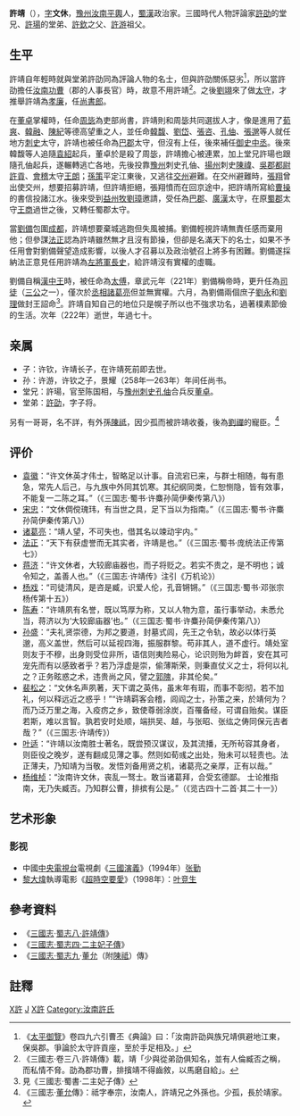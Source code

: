 '''許靖'''（{{bd|147年||222年|catIdx=X許}}），[[表字|字]]'''文休'''，[[豫州|豫州]][[汝南郡|汝南]][[平輿縣|平輿]]人，[[蜀漢|蜀漢]]政治家。三國時代人物評論家[[許劭|許劭]]的堂兄、[[許瑒|許瑒]]的堂弟、[[許欽|許欽]]之父、[[許游|許游]]祖父。

== 生平 ==
許靖自年輕時就與堂弟許劭同為評論人物的名士，但與許劭關係惡劣<ref>《[[太平御覽|太平御覽]]》卷四九六引曹丕《典論》曰：「汝南許劭與族兄靖俱避地江東，保吳郡。爭論於太守許貢座，至於手足相及。」</ref>，所以當許劭擔任[[汝南郡|汝南]][[功曹|功曹]]（郡的人事長官）時，故意不用許靖<ref>《三國志·卷三八·許靖傳》載，靖「少與從弟劭俱知名，並有人倫臧否之稱，而私情不脅。劭為郡功曹，排擯靖不得齒敘，以馬磨自給」。</ref>。之後[[劉翊|劉翊]]來了做[[太守|太守]]，才推舉許靖為[[孝廉|孝廉]]，任[[尚書_(官職)|尚書郎]]。

在[[董卓|董卓]]掌權時，任命[[周毖|周毖]]為吏部尚書，許靖則和周毖共同選拔人才，像是進用了[[荀爽|荀爽]]、[[韓融|韓融]]、[[陳紀|陳紀]]等德高望重之人，並任命[[韓馥|韓馥]]、[[劉岱|劉岱]]、[[張咨|張咨]]、[[孔伷|孔伷]]、[[張邈|張邈]]等人就任地方[[刺史|刺史]]太守，許靖也被任命為[[巴郡|巴郡]]太守，但沒有上任，後來補任[[御史中丞|御史中丞]]。後來韓馥等人追隨[[袁紹|袁紹]]起兵，董卓於是殺了周毖，許靖擔心被連累，加上堂兄許瑒也跟隨孔伷起兵，遂輾轉逃亡各地，先後投靠[[豫州|豫州]]刺史孔伷、[[揚州_(古代)|揚州]]刺史[[陳禕|陳禕]]、[[吳郡|吳郡]][[都尉|都尉]][[許貢|許貢]]、[[會稽郡|會稽]]太守[[王朗|王朗]]；[[孫策|孫策]]平定江東後，又逃往[[交州|交州]]避難。在交州避難時，[[張翔|張翔]]曾出使交州，想要招募許靖，但許靖拒絕，張翔憤而在回京途中，把許靖所寫給[[曹操|曹操]]的書信投諸江水。後來受到[[益州|益州]][[州牧|牧]][[劉璋|劉璋]]邀請，受任為[[巴郡|巴郡]]、[[廣漢郡|廣漢]]太守，在原[[蜀郡|蜀郡]]太守[[王商_(文表)|王商]]過世之後，又轉任蜀郡太守。

當[[劉備|劉備]]包圍[[成都|成都]]，許靖想要棄城逃跑但失風被捕。劉備輕視許靖無責任感而棄用他；但參謀[[法正|法正]]認為許靖雖然無才且沒有節操，但卻是名滿天下的名士，如果不予任用會對劉備聲望造成影響，以後人才召募以及政治號召上將多有困難。劉備遂採納法正意見任用許靖為[[左將軍|左將軍]][[長史|長史]]，給許靖沒有實權的虛職。

劉備自稱[[漢中王|漢中王]]時，被任命為[[太傅|太傅]]，章武元年（221年）劉備稱帝時，更升任為[[司徒|司徒]]（[[三公|三公]]之一），僅次於[[丞相|丞相]][[諸葛亮|諸葛亮]]但並無實權。六月，為劉備兩個庶子[[劉永_(三國)|劉永]]和[[劉理|劉理]]做封王詔命<ref>見《三國志·蜀書·二主妃子傳》</ref>。許靖自知自己的地位只是幌子所以也不強求功名，過著樸素節儉的生活。次年（222年）逝世，年過七十。

== 亲属 ==
*子：许钦，许靖长子，在许靖死前即去世。
*孙：许游，许钦之子，景耀（258年—263年）年间任尚书。
*堂兄：許瑒，官至陈国相，与[[豫州|豫州]][[刺史|刺史]][[孔伷|孔伷]]合兵反[[董卓|董卓]]。
*堂弟：[[許劭|許劭]]，字子将。
另有一哥哥，名不詳，有外孫[[陳祗|陳祗]]，因少孤而被許靖收養，後為[[劉禪|劉禪]]的寵臣。<ref>《三國志·[[董允|董允]]傳》：祗字奉宗，汝南人，許靖兄之外孫也。少孤，長於靖家。</ref>

== 评价 ==
*[[袁徽|袁徽]]：“许文休英才伟士，智略足以计事。自流宕已来，与群士相随，每有患急，常先人后己，与九族中外同其饥寒。其纪纲同类，仁恕恻隐，皆有效事，不能复一二陈之耳。”（《三国志·蜀书·许麋孙简伊秦传第八》）
*[[宋忠_(三國)|宋忠]]：“文休倜傥瑰玮，有当世之具，足下当以为指南。”（《三国志·蜀书·许麋孙简伊秦传第八》）
*[[诸葛亮|诸葛亮]]：“靖人望，不可失也，借其名以竦动宇内。”
*[[法正|法正]]：“天下有获虚誉而无其实者，许靖是也。”（《三国志·蜀书·庞统法正传第七》）
*[[蒋济|蒋济]]：“许文休者，大较廊庙器也，而子将贬之。若实不贵之，是不明也；诚令知之，盖善人也。”（《三国志·许靖传》注引《万机论》）
*[[杨戏|杨戏]]：“司徒清风，是咨是臧，识爱人伦，孔音锵锵。”（《三国志·蜀书·邓张宗杨传第十五》）
*[[陈寿|陈寿]]：“许靖夙有名誉，既以笃厚为称，又以人物为意，虽行事举动，未悉允当，蒋济以为‘大较廊庙器’也。”（《三国志·蜀书·许麋孙简伊秦传第八》）
*[[孙盛|孙盛]]：“夫礼贤崇德，为邦之要道，封墓式闾，先王之令轨，故必以体行英邈，高义盖世，然后可以延视四海，振服群黎。苟非其人，道不虚行。靖处室则友于不穆，出身则受位非所，语信则夷险易心，论识则殆为衅首，安在其可宠先而有以感致者乎？若乃浮虚是崇，偷薄斯荣，则秉直仗义之士，将何以礼之？正务眩惑之术，违贵尚之风，譬之[[郭隗|郭隗]]，非其伦矣。”
*[[裴松之|裴松之]]：“文休名声夙著，天下谓之英伟，虽末年有瑕，而事不彰彻，若不加礼，何以释远近之惑乎！”“许靖羁客会稽，闾阎之士，孙策之来，於靖何为？而乃泛万里之海，入疫疠之乡，致使尊弱涂炭，百罹备经，可谓自贻矣。谋臣若斯，难以言智。孰若安时处顺，端拱吴、越，与张昭、张纮之俦同保元吉者哉？”（《三国志·许靖传》）
*[[叶适|叶适]]：“许靖以汝南胜士著名，既尝预汉谋议，及其流播，无所茍容其身者，则臣役之晚岁，遂有翻成见薄之事。然则如荀彧之出处，殆未可以轻责也。法正薄夫，乃知靖为当敬。发悟刘备用贤之机，诸葛亮之亲厚，正有以哉。”
*[[杨维桢|杨维桢]]：“汝南许文休，丧乱一驽士。敢当诸葛拜，合受玄德鄙。 士论推指南，无乃失臧否。乃知群公曹，排摈有公是。”（《览古四十二首·其二十一》）

== 艺术形象 ==
=== 影视 ===
*中國[[中国中央电视台|中央電視台]]電視劇《[[三国演义_(电视剧)|三國演義]]》（1994年）[[张勤|张勤]]
*[[黎大煒|黎大煒]]執導電影《[[超時空要愛|超時空要愛]]》（1998年）：[[叶竞生|叶竞生]]

==參考資料==
*《[[三國志|三國志]]·[[s:三國志/卷38|蜀志八·許靖傳]]》
*《[[s:三國志/卷34#皇子|三國志·蜀志四·二主妃子傳]]》
*《[[s:三國志/卷39#董允|三國志·蜀志九]]·[[董允|董允]]（附[[陳祗|陳祗]]）傳》

== 註釋 ==
{{reflist}}
{{三国志}}
[[Category:東漢太守|X許]]
[[Category:許姓|J]]
[[Category:平輿人|X許]]
[[Category:汝南許氏|Category:汝南許氏]]